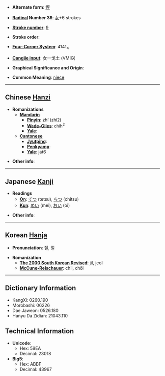 * '''Alternate form''': [[侄]]

* '''[[Wiktionary:Chinese radical index| Radical]] Number 38''': [[Wiktionary:Chinese radical index 女|女]]+6 strokes

* '''[[Wiktionary:Chinese total strokes index|Stroke number]]''': [[Wiktionary:Chinese total strokes index 9|9]]

* '''Stroke order''': 

* '''[[Wiktionary:Chinese four corner index|Four-Corner System]]''': 4141<sub>4</sub>

* '''[[Wiktionary:Chinese Cangjie index|Cangjie input]]''': 女一戈土 (VMIG)

* '''Graphical Significance and Origin''': 

* '''Common Meaning''': [[niece]]

----

== Chinese [[Hanzi]] ==

* '''Romanizations'''
** '''[[Mandarin]]'''
*** '''[[Pinyin]]''': zhí (zhi2)
*** '''[[Wade-Giles]]''': chih<sup>2</sup>
*** '''[[Yale]]''': 
** '''[[Cantonese]]'''
*** '''[[Jyutping]]''':
*** '''[[Penkyamp]]''': 
*** '''[[Yale]]''': jat6

* '''Other info''': 

----

== Japanese [[Kanji]] ==

* '''Readings'''
** '''[[On]]''': [[てつ]] (tetsu), [[ちつ]] (chitsu)
** '''[[Kun]]''': [[めい]] (mei), [[おい]] (oi)

* '''Other info''':  

----

== Korean [[Hanja]] ==

* '''Pronunciation''': 질, 절

* '''Romanization'''
** '''[[The 2000 South Korean Revised Romanization|The 2000 South Korean Revised]]''': jil, jeol
** '''[[McCune-Reischauer]]''': chil, chŏl

----

== Dictionary Information ==

* KangXi: 0260.190
* Morobashi: 06226
* Dae Jaweon: 0526.180
* Hanyu Da Zidian: 21043.110

== Technical Information ==

* '''Unicode''':
** Hex: 59EA
** Decimal: 23018
* '''Big5''':
** Hex: ABBF
** Decimal: 43967